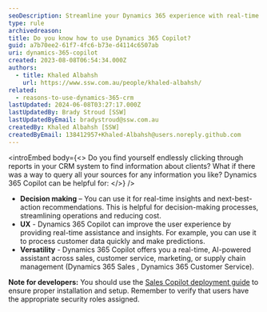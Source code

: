 ```yaml
---
seoDescription: Streamline your Dynamics 365 experience with real-time insights and next-best-action recommendations using Copilot.
type: rule
archivedreason:
title: Do you know how to use Dynamics 365 Copilot?
guid: a7b70ee2-61f7-4fc6-b73e-d4114c6507ab
uri: dynamics-365-copilot
created: 2023-08-08T06:54:34.000Z
authors:
  - title: Khaled Albahsh
    url: https://www.ssw.com.au/people/khaled-albahsh/
related:
  - reasons-to-use-dynamics-365-crm
lastUpdated: 2024-06-08T03:27:17.000Z
lastUpdatedBy: Brady Stroud [SSW]
lastUpdatedByEmail: bradystroud@ssw.com.au
createdBy: Khaled Albahsh [SSW]
createdByEmail: 138412957+Khaled-Albahsh@users.noreply.github.com
---
```


<introEmbed
  body={<>
Do you find yourself endlessly clicking through reports in your CRM system to find information about clients? What if there was a way to query all your sources for any information you like?
Dynamics 365 Copilot can be helpful for:
  </>}
/>
* **Decision making** – You can use it for real-time insights and next-best-action recommendations. This is helpful for decision-making processes, streamlining operations and reducing cost.
* **UX** - Dynamics 365 Copilot can improve the user experience by providing real-time assistance and insights. For example, you can use it to process customer data quickly and make predictions.
* **Versatility** - Dynamics 365 Copilot offers you a real-time, AI-powered assistant across sales, customer service, marketing, or supply chain management (Dynamics 365 Sales , Dynamics 365 Customer Service).

**Note for developers:** You should use the [Sales Copilot deployment guide](https://learn.microsoft.com/en-us/dynamics365/sales/enable-setup-copilot?WT.mc_id=DX-MVP-33518) to ensure proper installation and setup. Remember to verify that users have the appropriate security roles assigned.
